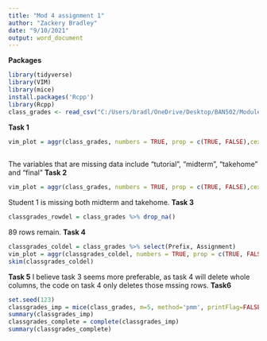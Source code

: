 ---
title: "Mod 4 assignment 1"
author: "Zackery Bradley"
date: "9/10/2021"
output: word_document
---

**Packages**
```{r}
library(tidyverse)
library(VIM)
library(mice)
install.packages('Rcpp')
library(Rcpp)
class_grades <- read_csv("C:/Users/bradl/OneDrive/Desktop/BAN502/Module 4/class-grades.csv")
```
**Task 1**
```{r}

vim_plot = aggr(class_grades, numbers = TRUE, prop = c(TRUE, FALSE),cex.axis=.7)
 
```
The variables that are missing data include "tutorial", "midterm", "takehome" and "final"
**Task 2**
```{r}
vim_plot = aggr(class_grades, numbers = TRUE, prop = c(TRUE, FALSE),cex.axis=.7)
```
Student 1 is missing both midterm and takehome.
**Task 3**
```{r}
classgrades_rowdel = class_grades %>% drop_na() 

```
89 rows remain.
**Task 4**
```{r}
classgrades_coldel = class_grades %>% select(Prefix, Assignment) 
vim_plot = aggr(classgrades_coldel, numbers = TRUE, prop = c(TRUE, FALSE),cex.axis=.7)
skim(classgrades_coldel)

```
**Task 5**
I believe task 3 seems more preferable, as task 4 will delete whole columns, the code on task 4 only deletes those mssing rows.
**Task6**
```{r}
set.seed(123)
classgrades_imp = mice(class_grades, m=5, method='pmm', printFlag=FALSE)
summary(classgrades_imp) 
classgrades_complete = complete(classgrades_imp) 
summary(classgrades_complete)




```



